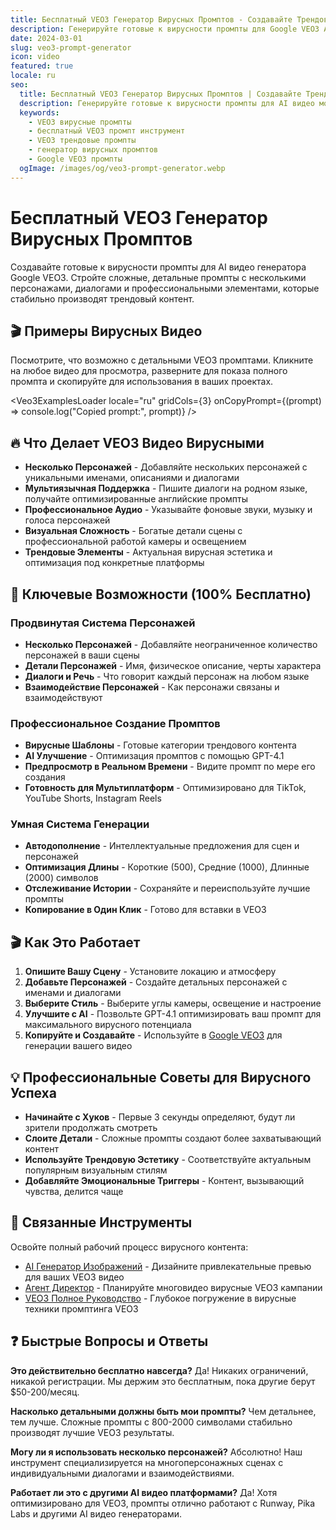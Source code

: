 ```yaml
---
title: Бесплатный VEO3 Генератор Вирусных Промптов - Создавайте Трендовые AI Видео
description: Генерируйте готовые к вирусности промпты для Google VEO3 AI. Бесплатный инструмент с вирусными шаблонами, сложным конструктором промптов и проверенными техниками для стабильного трендового контента.
date: 2024-03-01
slug: veo3-prompt-generator
icon: video
featured: true
locale: ru
seo:
  title: Бесплатный VEO3 Генератор Вирусных Промптов | Создавайте Трендовые AI Видео | SuperDuperAI
  description: Генерируйте готовые к вирусности промпты для AI видео модели Google VEO3. Бесплатный инструмент с вирусными шаблонами, сложными структурами промптов и проверенными техниками для трендового контента.
  keywords:
    - VEO3 вирусные промпты
    - бесплатный VEO3 промпт инструмент
    - VEO3 трендовые промпты
    - генератор вирусных промптов
    - Google VEO3 промпты
  ogImage: /images/og/veo3-prompt-generator.webp
---
```



# Бесплатный VEO3 Генератор Вирусных Промптов

Создавайте готовые к вирусности промпты для AI видео генератора Google VEO3. Стройте сложные, детальные промпты с несколькими персонажами, диалогами и профессиональными элементами, которые стабильно производят трендовый контент.

## 🎬 Примеры Вирусных Видео

Посмотрите, что возможно с детальными VEO3 промптами. Кликните на любое видео для просмотра, разверните для показа полного промпта и скопируйте для использования в ваших проектах.

<Veo3ExamplesLoader
  locale="ru"
  gridCols={3}
  onCopyPrompt={(prompt) => console.log("Copied prompt:", prompt)}
/>

<SimpleVeo3Generator />

## 🔥 Что Делает VEO3 Видео Вирусными

- **Несколько Персонажей** - Добавляйте нескольких персонажей с уникальными именами, описаниями и диалогами
- **Мультиязычная Поддержка** - Пишите диалоги на родном языке, получайте оптимизированные английские промпты
- **Профессиональное Аудио** - Указывайте фоновые звуки, музыку и голоса персонажей
- **Визуальная Сложность** - Богатые детали сцены с профессиональной работой камеры и освещением
- **Трендовые Элементы** - Актуальная вирусная эстетика и оптимизация под конкретные платформы

## 🚀 Ключевые Возможности (100% Бесплатно)

### Продвинутая Система Персонажей

- **Несколько Персонажей** - Добавляйте неограниченное количество персонажей в ваши сцены
- **Детали Персонажей** - Имя, физическое описание, черты характера
- **Диалоги и Речь** - Что говорит каждый персонаж на любом языке
- **Взаимодействие Персонажей** - Как персонажи связаны и взаимодействуют

### Профессиональное Создание Промптов

- **Вирусные Шаблоны** - Готовые категории трендового контента
- **AI Улучшение** - Оптимизация промптов с помощью GPT-4.1
- **Предпросмотр в Реальном Времени** - Видите промпт по мере его создания
- **Готовность для Мультиплатформ** - Оптимизировано для TikTok, YouTube Shorts, Instagram Reels

### Умная Система Генерации

- **Автодополнение** - Интеллектуальные предложения для сцен и персонажей
- **Оптимизация Длины** - Короткие (500), Средние (1000), Длинные (2000) символов
- **Отслеживание Истории** - Сохраняйте и переиспользуйте лучшие промпты
- **Копирование в Один Клик** - Готово для вставки в VEO3

## 🎬 Как Это Работает

1. **Опишите Вашу Сцену** - Установите локацию и атмосферу
2. **Добавьте Персонажей** - Создайте детальных персонажей с именами и диалогами
3. **Выберите Стиль** - Выберите углы камеры, освещение и настроение
4. **Улучшите с AI** - Позвольте GPT-4.1 оптимизировать ваш промпт для максимального вирусного потенциала
5. **Копируйте и Создавайте** - Используйте в [Google VEO3](https://labs.google/fx/tools/video-fx) для генерации вашего видео

## 💡 Профессиональные Советы для Вирусного Успеха

- **Начинайте с Хуков** - Первые 3 секунды определяют, будут ли зрители продолжать смотреть
- **Слоите Детали** - Сложные промпты создают более захватывающий контент
- **Используйте Трендовую Эстетику** - Соответствуйте актуальным популярным визуальным стилям
- **Добавляйте Эмоциональные Триггеры** - Контент, вызывающий чувства, делится чаще

## 🔗 Связанные Инструменты

Освойте полный рабочий процесс вирусного контента:

- [AI Генератор Изображений](/ru/tool/image-generator "Создавайте вирусные превью и концепт-арт") - Дизайните привлекательные превью для ваших VEO3 видео
- [Агент Директор](/ru/tool/agent-director "Планируйте вирусные видео кампании") - Планируйте многовидео вирусные VEO3 кампании
- [VEO3 Полное Руководство](/ru/blog/veo3 "Освойте VEO3 для вирусного успеха") - Глубокое погружение в вирусные техники промптинга VEO3

## ❓ Быстрые Вопросы и Ответы

**Это действительно бесплатно навсегда?**
Да! Никаких ограничений, никакой регистрации. Мы держим это бесплатным, пока другие берут $50-200/месяц.

**Насколько детальными должны быть мои промпты?**
Чем детальнее, тем лучше. Сложные промпты с 800-2000 символами стабильно производят лучшие VEO3 результаты.

**Могу ли я использовать несколько персонажей?**
Абсолютно! Наш инструмент специализируется на многоперсонажных сценах с индивидуальными диалогами и взаимодействиями.

**Работает ли это с другими AI видео платформами?**
Да! Хотя оптимизировано для VEO3, промпты отлично работают с Runway, Pika Labs и другими AI видео генераторами.
